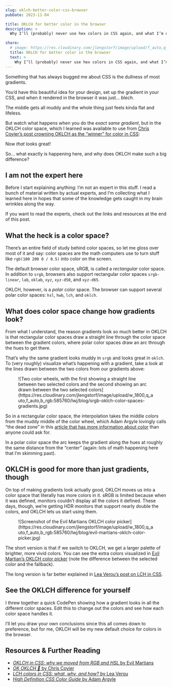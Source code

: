```yaml
---
slug: oklch-better-color-css-browser
pubDate: 2023-11-04

title: OKLCH for better color in the browser
description: >
  Why I’ll (probably) never use hex colors in CSS again, and what I’m doing instead. With visual examples!

share:
  # image: https://res.cloudinary.com/jlengstorf/image/upload/f_auto,q_auto/lwj/blog/wix-studio.jpg
  title: OKLCH for better color in the browser
  text: >
    Why I’ll (probably) never use hex colors in CSS again, and what I’m doing instead. With visual examples!
---
```



Something that has always bugged me about CSS is the dullness of most gradients.

You’d have this beautiful idea for your design, set up the gradient in your CSS, and when it rendered in the browser it was just... _blech_.

<Figure caption="<tt>linear-gradient(to right, #de72c6, #2dcde4)</tt>">
  <div style={{ width: '100%', aspectRatio: '8 / 1', background: 'linear-gradient(to right, #de72c6, #2dcde4)' }}></div>
</Figure>

The middle gets all muddy and the whole thing just feels kinda flat and lifeless.

But watch what happens when you do the _exact same gradient_, but in the OKLCH color space, which I learned was available to use from [Chris Coyier’s post crowning OKLCH as the “winner” for color in CSS](https://chriscoyier.net/2023/01/22/ok-oklch-%f0%9f%91%91/):

<Figure caption="<tt>linear-gradient(in oklch to right, #de72c6, #2dcde4)</tt>">
  <div style={{ width: '100%', aspectRatio: '8 / 1', background: 'linear-gradient(in oklch to right, #de72c6, #2dcde4)' }}></div>
</Figure>

Now _that_ looks great!

So... what exactly is happening here, and why does OKLCH make such a big difference?

## I am not the expert here

Before I start explaining anything: I’m not an expert in this stuff. I read a bunch of material written by actual experts, and I’m collecting what I learned here in hopes that some of the knowledge gets caught in my brain wrinkles along the way.

If you want to read the experts, check out the links and resources at the end of this post.

## What the heck is a color space?

There’s an entire field of study behind color spaces, so let me gloss over most of it and say: color spaces are the math computers use to turn stuff like `rgb(100 200 0 / 0.5)` into color on the screen.

The default browser color space, sRGB, is called a _rectangular_ color space. In addition to `srgb`, browsers also support rectangular color spaces `srgb-linear`, `lab`, `oklab`, `xyz`, `xyz-d50`, and `xyz-d65`.

OKLCH, however, is a _polar_ color space. The browser can support several polar color spaces: `hsl`, `hwb`, `lch`, and `oklch`.

## What does color space change how gradients look?

From what I understand, the reason gradients look so much better in OKLCH is that rectangular color spaces draw a straight line through the color space between the gradient colors, where polar color spaces draw an arc through the hues to get there.

That’s why the same gradient looks muddy in `srgb` and looks great in `oklch`. To (very roughly) visualize what’s happening with a gradient, take a look at the lines drawn between the two colors from our gradients above:

<Figure caption="In sRGB, a straight line is drawn between the two colors. In OKLCH, an arc is drawn along the hues to reach the second color.">
  ![Two color wheels, with the first showing a straight line between two
  selected colors and the second showing an arc drawn between the two selected
  colors](https://res.cloudinary.com/jlengstorf/image/upload/w_1800,q_auto,f_auto,b_rgb:585760/lwj/blog/srgb-oklch-color-spaces-gradients.jpg)
</Figure>

So in a rectangular color space, the interpolation takes the middle colors from the muddy middle of the color wheel, which Adam Argyle lovingly calls “the dead zone” in this [article that has more information about color](https://developer.chrome.com/articles/high-definition-css-color-guide/) than anyone could ask for.

In a polar color space the arc keeps the gradient along the hues at roughly the same distance from the “center” (again: lots of math happening here that I’m skimming past).

## OKLCH is good for more than just gradients, though

On top of making gradients look actually good, OKLCH moves us into a color space that literally has more colors in it. sRGB is limited because when it was defined, monitors couldn’t display all the colors it defined. These days, though, we’re getting HDR monitors that support nearly double the colors, and OKLCH lets us start using them.

<Figure caption="Using a modern color space means more and brighter colors.">
  ![Screenshot of the Evil Martians OKLCH color
  picker](https://res.cloudinary.com/jlengstorf/image/upload/w_1800,q_auto,f_auto,b_rgb:585760/lwj/blog/evil-martians-oklch-color-picker.jpg)
</Figure>

The short version is that if we switch to OKLCH, we get a larger palette of brighter, more vivid colors. You can see the extra colors visualized in [Evil Martian’s OKLCH color picker](https://oklch.com/#84.52,0.185,202.63,100) (note the difference between the selected color and the fallback).

The long version is far better explained in [Lea Verou’s post on LCH in CSS](https://lea.verou.me/blog/2020/04/lch-colors-in-css-what-why-and-how/).

## See the OKLCH difference for yourself

I threw together a quick CodePen showing how a gradient looks in all the different color spaces. Edit this to change out the colors and see how each color space handles it.

<CodePen
  slug="ZEwBdVq"
  title="Visualizing all CSS color-interpolation-methods in gradients"
  height={600}
/>

I’ll let you draw your own conclusions since this all comes down to preference, but for me, OKLCH will be my new default choice for colors in the browser.

## Resources & Further Reading

- [_OKLCH in CSS: why we moved from RGB and HSL_ by Evil Martians](https://evilmartians.com/chronicles/oklch-in-css-why-quit-rgb-hsl)
- [_OK OKLCH 👑_ by Chris Coyier](https://chriscoyier.net/2023/01/22/ok-oklch-%f0%9f%91%91/)
- [_LCH colors in CSS: what, why, and how?_ by Lea Verou](https://lea.verou.me/blog/2020/04/lch-colors-in-css-what-why-and-how/)
- [_High Definition CSS Color Guide_ by Adam Argyle](https://developer.chrome.com/articles/high-definition-css-color-guide/)

